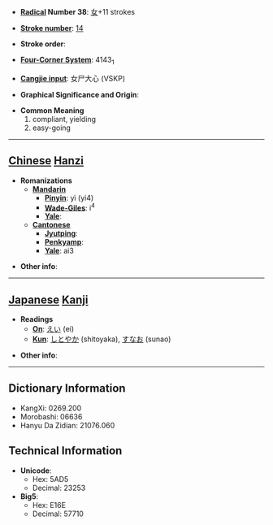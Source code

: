 * '''[[Wiktionary:Chinese radical index| Radical]] Number 38''': [[Wiktionary:Chinese radical index 女|女]]+11 strokes

* '''[[Wiktionary:Chinese total strokes index|Stroke number]]''': [[Wiktionary:Chinese total strokes index 14|14]]

* '''Stroke order''': 

* '''[[Wiktionary:Chinese four corner index|Four-Corner System]]''': 4143<sub>1</sub>

* '''[[Wiktionary:Chinese Cangjie index|Cangjie input]]''': 女尸大心 (VSKP)

* '''Graphical Significance and Origin''': 

* '''Common Meaning'''
*#compliant, yielding
*# easy-going


----

== [[Chinese]] [[Hanzi]] ==

* '''Romanizations'''
** '''[[Mandarin]]'''
*** '''[[Pinyin]]''': yì (yi4)
*** '''[[Wade-Giles]]''': i<sup>4</sup>
*** '''[[Yale]]''': 
** '''[[Cantonese]]'''
*** '''[[Jyutping]]''':
*** '''[[Penkyamp]]''': 
*** '''[[Yale]]''': ai3

* '''Other info''': 

----

== [[Japanese]] [[Kanji]] ==

* '''Readings'''
** '''[[On]]''': [[えい]] (ei)
** '''[[Kun]]''': [[しとやか]] (shitoyaka), [[すなお]] (sunao)

* '''Other info''':  

----

== Dictionary Information ==

* KangXi: 0269.200
* Morobashi: 06636
* Hanyu Da Zidian: 21076.060

== Technical Information ==

* '''Unicode''':
** Hex: 5AD5
** Decimal: 23253
* '''Big5''':
** Hex: E16E
** Decimal: 57710